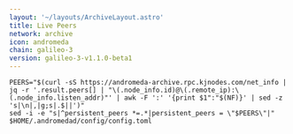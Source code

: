 ```yaml
---
layout: '~/layouts/ArchiveLayout.astro'
title: Live Peers
network: archive
icon: andromeda
chain: galileo-3
version: galileo-3-v1.1.0-beta1
---
```

```
PEERS="$(curl -sS https://andromeda-archive.rpc.kjnodes.com/net_info | jq -r '.result.peers[] | "\(.node_info.id)@\(.remote_ip):\(.node_info.listen_addr)"' | awk -F ':' '{print $1":"$(NF)}' | sed -z 's|\n|,|g;s|.$||')"
sed -i -e "s|^persistent_peers *=.*|persistent_peers = \"$PEERS\"|" $HOME/.andromedad/config/config.toml
```